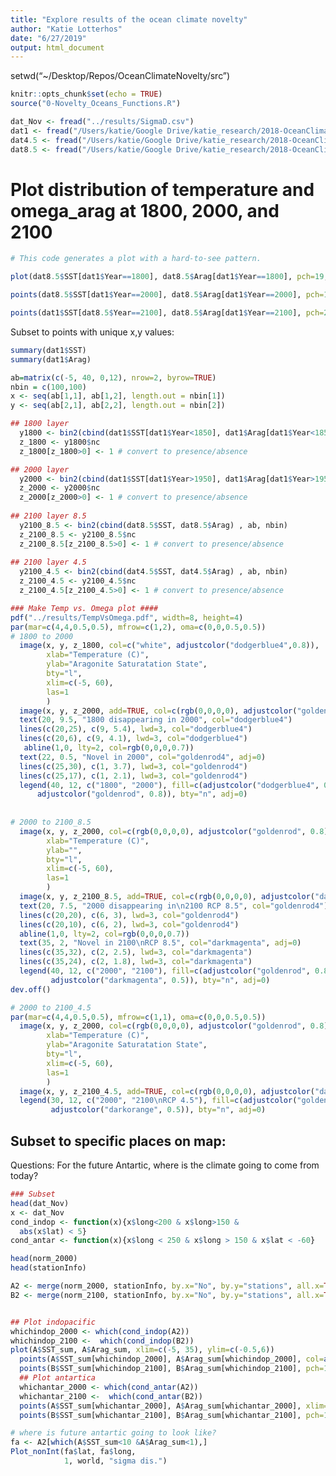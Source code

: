 ```yaml
---
title: "Explore results of the ocean climate novelty"
author: "Katie Lotterhos"
date: "6/27/2019"
output: html_document
---
```

  
setwd("~/Desktop/Repos/OceanClimateNovelty/src")  
  
```r
knitr::opts_chunk$set(echo = TRUE)
source("0-Novelty_Oceans_Functions.R")
```



```r

dat_Nov <- fread("../results/SigmaD.csv")
dat1 <- fread("/Users/katie/Google Drive/katie_research/2018-OceanClimateNovelty/Data/Lotterhos/Katie_Temp_Arag_1800_2000.txt", sep = ",")
dat4.5 <- fread("/Users/katie/Google Drive/katie_research/2018-OceanClimateNovelty/Data/Lotterhos/Katie_Temp_Arag_2070_2100_RCP45.txt", sep = ",")
dat8.5 <- fread("/Users/katie/Google Drive/katie_research/2018-OceanClimateNovelty/Data/Lotterhos/Katie_Temp_Arag_2070_2100_RCP85.txt", sep = ",")

```

# Plot distribution of temperature and omega_arag at 1800, 2000, and 2100
```r

# This code generates a plot with a hard-to-see pattern. 

plot(dat8.5$SST[dat1$Year==1800], dat8.5$Arag[dat1$Year==1800], pch=19, col=adjustcolor("black", 0.5))

points(dat8.5$SST[dat1$Year==2000], dat8.5$Arag[dat1$Year==2000], pch=17, col=adjustcolor("lightblue", 0.2))

points(dat1$SST[dat8.5$Year==2100], dat8.5$Arag[dat1$Year==2100], pch=22, col=adjustcolor("darkorange", 0.1), bg=adjustcolor("yellow", 0.2))
```

Subset to points with unique x,y values:
```r
summary(dat1$SST)
summary(dat1$Arag)

ab=matrix(c(-5, 40, 0,12), nrow=2, byrow=TRUE)
nbin = c(100,100)
x <- seq(ab[1,1], ab[1,2], length.out = nbin[1])
y <- seq(ab[2,1], ab[2,2], length.out = nbin[2])

## 1800 layer
  y1800 <- bin2(cbind(dat1$SST[dat1$Year<1850], dat1$Arag[dat1$Year<1850]) , ab, nbin)
  z_1800 <- y1800$nc
  z_1800[z_1800>0] <- 1 # convert to presence/absence

## 2000 layer
  y2000 <- bin2(cbind(dat1$SST[dat1$Year>1950], dat1$Arag[dat1$Year>1950]) , ab, nbin)
  z_2000 <- y2000$nc
  z_2000[z_2000>0] <- 1 # convert to presence/absence
 
## 2100 layer 8.5
  y2100_8.5 <- bin2(cbind(dat8.5$SST, dat8.5$Arag) , ab, nbin)
  z_2100_8.5 <- y2100_8.5$nc
  z_2100_8.5[z_2100_8.5>0] <- 1 # convert to presence/absence   
  
## 2100 layer 4.5
  y2100_4.5 <- bin2(cbind(dat4.5$SST, dat4.5$Arag) , ab, nbin)
  z_2100_4.5 <- y2100_4.5$nc
  z_2100_4.5[z_2100_4.5>0] <- 1 # convert to presence/absence   

### Make Temp vs. Omega plot ####  
pdf("../results/TempVsOmega.pdf", width=8, height=4)  
par(mar=c(4,4,0.5,0.5), mfrow=c(1,2), oma=c(0,0,0.5,0.5))  
# 1800 to 2000  
  image(x, y, z_1800, col=c("white", adjustcolor("dodgerblue4",0.8)),
        xlab="Temperature (C)",
        ylab="Aragonite Saturatation State",
        bty="l",
        xlim=c(-5, 60),
        las=1
        )
  image(x, y, z_2000, add=TRUE, col=c(rgb(0,0,0,0), adjustcolor("goldenrod", 0.8)))
  text(20, 9.5, "1800 disappearing in 2000", col="dodgerblue4")  
  lines(c(20,25), c(9, 5.4), lwd=3, col="dodgerblue4")
  lines(c(20,6), c(9, 4.1), lwd=3, col="dodgerblue4")
   abline(1,0, lty=2, col=rgb(0,0,0,0.7))
  text(22, 0.5, "Novel in 2000", col="goldenrod4", adj=0)  
  lines(c(25,30), c(1, 3.7), lwd=3, col="goldenrod4")
  lines(c(25,17), c(1, 2.1), lwd=3, col="goldenrod4")
  legend(40, 12, c("1800", "2000"), fill=c(adjustcolor("dodgerblue4", 0.8), 
      adjustcolor("goldenrod", 0.8)), bty="n", adj=0)
  
    
# 2000 to 2100_8.5  
  image(x, y, z_2000, col=c(rgb(0,0,0,0), adjustcolor("goldenrod", 0.8)),
        xlab="Temperature (C)",
        ylab="",
        bty="l",
        xlim=c(-5, 60),
        las=1
        )
  image(x, y, z_2100_8.5, add=TRUE, col=c(rgb(0,0,0,0), adjustcolor("darkmagenta", 0.5)))
  text(20, 7.5, "2000 disappearing in\n2100 RCP 8.5", col="goldenrod4")  
  lines(c(20,20), c(6, 3), lwd=3, col="goldenrod4")
  lines(c(20,10), c(6, 2), lwd=3, col="goldenrod4")
  abline(1,0, lty=2, col=rgb(0,0,0,0.7))
  text(35, 2, "Novel in 2100\nRCP 8.5", col="darkmagenta", adj=0)  
  lines(c(35,32), c(2, 2.5), lwd=3, col="darkmagenta")
  lines(c(35,24), c(2, 1.8), lwd=3, col="darkmagenta")
  legend(40, 12, c("2000", "2100"), fill=c(adjustcolor("goldenrod", 0.8), 
         adjustcolor("darkmagenta", 0.5)), bty="n", adj=0)
dev.off()  

# 2000 to 2100_4.5  
par(mar=c(4,4,0.5,0.5), mfrow=c(1,1), oma=c(0,0,0.5,0.5))  
  image(x, y, z_2000, col=c(rgb(0,0,0,0), adjustcolor("goldenrod", 0.8)),
        xlab="Temperature (C)",
        ylab="Aragonite Saturatation State",
        bty="l",
        xlim=c(-5, 60),
        las=1
        )
  image(x, y, z_2100_4.5, add=TRUE, col=c(rgb(0,0,0,0), adjustcolor("darkorange", 0.5)))
  legend(30, 12, c("2000", "2100\nRCP 4.5"), fill=c(adjustcolor("goldenrod", 0.8), 
         adjustcolor("darkorange", 0.5)), bty="n", adj=0)
```

## Subset to specific places on map:

Questions: 
For the future Antartic, where is the climate going to come from today?


```r

### Subset
head(dat_Nov)
x <- dat_Nov
cond_indop <- function(x){x$long<200 & x$long>150 & 
  abs(x$lat) < 5}
cond_antar <- function(x){x$long < 250 & x$long > 150 & x$lat < -60}

head(norm_2000)
head(stationInfo)

A2 <- merge(norm_2000, stationInfo, by.x="No", by.y="stations", all.x=TRUE)
B2 <- merge(norm_2100, stationInfo, by.x="No", by.y="stations", all.x=TRUE)


## Plot indopacific
whichindop_2000 <- which(cond_indop(A2))
whichindop_2100 <-  which(cond_indop(B2))
plot(A$SST_sum, A$Arag_sum, xlim=c(-5, 35), ylim=c(-0.5,6))
  points(A$SST_sum[whichindop_2000], A$Arag_sum[whichindop_2000], col=adjustcolor("green",0.5))
  points(B$SST_sum[whichindop_2100], B$Arag_sum[whichindop_2100], pch=19, col=adjustcolor("darkgreen", 0.5))
  ## Plot antartica
  whichantar_2000 <- which(cond_antar(A2))
  whichantar_2100 <-  which(cond_antar(B2))
  points(A$SST_sum[whichantar_2000], A$Arag_sum[whichantar_2000], xlim=c(-5, 10), ylim=c(-0.5, 3),  col=adjustcolor("lightblue", 0.5))
  points(B$SST_sum[whichantar_2100], B$Arag_sum[whichantar_2100], pch=19, col=adjustcolor("blue", 0.5))

# where is future antartic going to look like?
fa <- A2[which(A$SST_sum<10 &A$Arag_sum<1),] 
Plot_nonInt(fa$lat, fa$long, 
            1, world, "sigma dis.")

```
